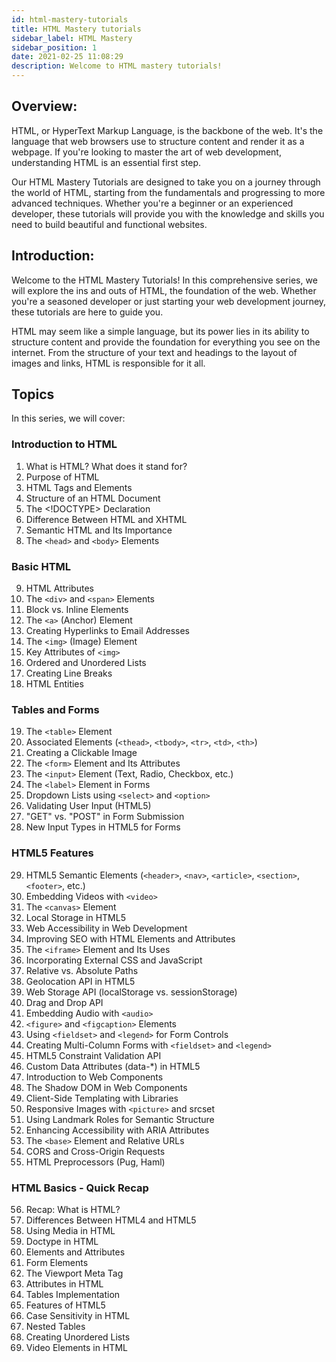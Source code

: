 ```yaml
---
id: html-mastery-tutorials
title: HTML Mastery tutorials
sidebar_label: HTML Mastery
sidebar_position: 1
date: 2021-02-25 11:08:29
description: Welcome to HTML mastery tutorials!
---
```



## Overview:

HTML, or HyperText Markup Language, is the backbone of the web. It's the language that web browsers use to structure content and render it as a webpage. If you're looking to master the art of web development, understanding HTML is an essential first step.

Our HTML Mastery Tutorials are designed to take you on a journey through the world of HTML, starting from the fundamentals and progressing to more advanced techniques. Whether you're a beginner or an experienced developer, these tutorials will provide you with the knowledge and skills you need to build beautiful and functional websites.

## Introduction:

Welcome to the HTML Mastery Tutorials! In this comprehensive series, we will explore the ins and outs of HTML, the foundation of the web. Whether you're a seasoned developer or just starting your web development journey, these tutorials are here to guide you.

HTML may seem like a simple language, but its power lies in its ability to structure content and provide the foundation for everything you see on the internet. From the structure of your text and headings to the layout of images and links, HTML is responsible for it all.

## Topics

In this series, we will cover:

### Introduction to HTML

1. What is HTML? What does it stand for?
2. Purpose of HTML
3. HTML Tags and Elements
4. Structure of an HTML Document
5. The <!DOCTYPE> Declaration
6. Difference Between HTML and XHTML
7. Semantic HTML and Its Importance
8. The `<head>` and `<body>` Elements

### Basic HTML

9. HTML Attributes
10. The `<div>` and `<span>` Elements
11. Block vs. Inline Elements
12. The `<a>` (Anchor) Element
13. Creating Hyperlinks to Email Addresses
14. The `<img>` (Image) Element
15. Key Attributes of `<img>`
16. Ordered and Unordered Lists
17. Creating Line Breaks
18. HTML Entities

### Tables and Forms

19. The `<table>` Element
20. Associated Elements (`<thead>`, `<tbody>`, `<tr>`, `<td>`, `<th>`)
21. Creating a Clickable Image
22. The `<form>` Element and Its Attributes
23. The `<input>` Element (Text, Radio, Checkbox, etc.)
24. The `<label>` Element in Forms
25. Dropdown Lists using `<select>` and `<option>`
26. Validating User Input (HTML5)
27. "GET" vs. "POST" in Form Submission
28. New Input Types in HTML5 for Forms

### HTML5 Features

29. HTML5 Semantic Elements (`<header>`, `<nav>`, `<article>`, `<section>`, `<footer>`, etc.)
30. Embedding Videos with `<video>`
31. The `<canvas>` Element
32. Local Storage in HTML5
33. Web Accessibility in Web Development
34. Improving SEO with HTML Elements and Attributes
35. The `<iframe>` Element and Its Uses
36. Incorporating External CSS and JavaScript
37. Relative vs. Absolute Paths
38. Geolocation API in HTML5
39. Web Storage API (localStorage vs. sessionStorage)
40. Drag and Drop API
41. Embedding Audio with `<audio>`
42. `<figure>` and `<figcaption>` Elements
43. Using `<fieldset>` and `<legend>` for Form Controls
44. Creating Multi-Column Forms with `<fieldset>` and `<legend>`
45. HTML5 Constraint Validation API
46. Custom Data Attributes (data-*) in HTML5
47. Introduction to Web Components
48. The Shadow DOM in Web Components
49. Client-Side Templating with Libraries
50. Responsive Images with `<picture>` and srcset
51. Using Landmark Roles for Semantic Structure
52. Enhancing Accessibility with ARIA Attributes
53. The `<base>` Element and Relative URLs
54. CORS and Cross-Origin Requests
55. HTML Preprocessors (Pug, Haml)

### HTML Basics - Quick Recap

56. Recap: What is HTML?
57. Differences Between HTML4 and HTML5
58. Using Media in HTML
59. Doctype in HTML
60. Elements and Attributes
61. Form Elements
62. The Viewport Meta Tag
63. Attributes in HTML
64. Tables Implementation
65. Features of HTML5
66. Case Sensitivity in HTML
67. Nested Tables
68. Creating Unordered Lists
69. Video Elements in HTML
